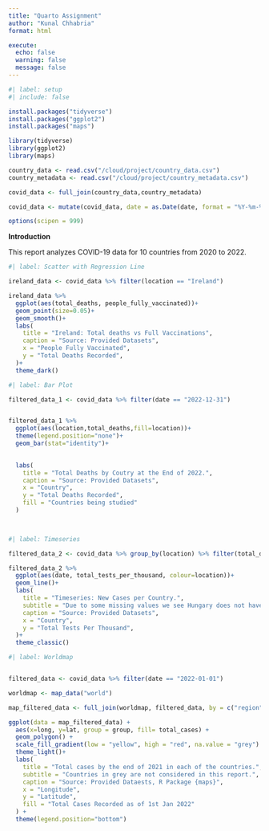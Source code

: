 ```yaml
---
title: "Quarto Assignment"
author: "Kunal Chhabria"
format: html

execute: 
  echo: false
  warning: false
  message: false
---
```


```r
#| label: setup
#| include: false

install.packages("tidyverse")
install.packages("ggplot2")
install.packages("maps")

library(tidyverse)
library(ggplot2)
library(maps)

country_data <- read.csv("/cloud/project/country_data.csv")
country_metadata <- read.csv("/cloud/project/country_metadata.csv")

covid_data <- full_join(country_data,country_metadata)

covid_data <- mutate(covid_data, date = as.Date(date, format = "%Y-%m-%d"))

options(scipen = 999)

```

**Introduction**

This report analyzes COVID-19 data for 10 countries from 2020 to 2022.





```r

#| label: Scatter with Regression Line

ireland_data <- covid_data %>% filter(location == "Ireland")

ireland_data %>%
  ggplot(aes(total_deaths, people_fully_vaccinated))+
  geom_point(size=0.05)+
  geom_smooth()+
  labs(
    title = "Ireland: Total deaths vs Full Vaccinations",
    caption = "Source: Provided Datasets",
    x = "People Fully Vaccinated",
    y = "Total Deaths Recorded",
  )+
  theme_dark()


```


```r

#| label: Bar Plot

filtered_data_1 <- covid_data %>% filter(date == "2022-12-31")


filtered_data_1 %>%
  ggplot(aes(location,total_deaths,fill=location))+
  theme(legend.position="none")+
  geom_bar(stat="identity")+
  

  labs(
    title = "Total Deaths by Coutry at the End of 2022.",
    caption = "Source: Provided Datasets",
    x = "Country",
    y = "Total Deaths Recorded",
    fill = "Countries being studied"
  )
  



```







```r

#| label: Timeseries

filtered_data_2 <- covid_data %>% group_by(location) %>% filter(total_deaths>0)

filtered_data_2 %>%
  ggplot(aes(date, total_tests_per_thousand, colour=location))+
  geom_line()+
  labs(
    title = "Timeseries: New Cases per Country.",
    subtitle = "Due to some missing values we see Hungary does not have a continuous graph.",
    caption = "Source: Provided Datasets",
    x = "Country",
    y = "Total Tests Per Thousand",
  )+
  theme_classic()

```
















```r
#| label: Worldmap


filtered_data <- covid_data %>% filter(date == "2022-01-01")

worldmap <- map_data("world")

map_filtered_data <- full_join(worldmap, filtered_data, by = c("region"="location"))

ggplot(data = map_filtered_data) +
  aes(x=long, y=lat, group = group, fill= total_cases) +
  geom_polygon() +
  scale_fill_gradient(low = "yellow", high = "red", na.value = "grey") +
  theme_light()+
  labs(
    title = "Total cases by the end of 2021 in each of the countries.",
    subtitle = "Countries in grey are not considered in this report.",
    caption = "Source: Provided Dataests, R Package {maps}",
    x = "Longitude",
    y = "Latitude",
    fill = "Total Cases Recorded as of 1st Jan 2022"
  ) +
  theme(legend.position="bottom")
  

```



